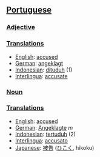 ==[[Portuguese]]==
===[[Adjective]]=== 
===[[Translations]]===

*[[English]]: [[accused]]
*[[German]]: [[angeklagt]]
*[[Indonesian]]: [[dituduh]] (1)
*[[Interlingua]]: [[accusate]]
===[[Noun]]===
===[[Translations]]===

*[[English]]: [[accused]]
*[[German]]: [[Angeklagte]] ''m''
*[[Indonesian]]: [[tertuduh]] (2)
*[[Interlingua]]: [[accusato]]
*[[Japanese]]: [[被告]] ([[ひこく]], hikoku)